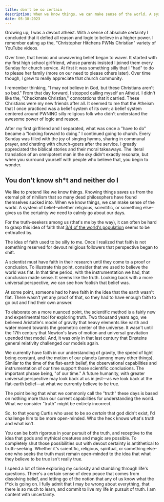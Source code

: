```yaml
---
title: don't be so certain
description: When we know things, we can make sense of the world. A system of belief gives us the certainty we need to calmly go about our days. But what if we're wrong?
date: 05-30-2023
---
```


Growing up, I was a devout atheist.
With a sense of absolute certainty I concluded that it defied all reason and logic to believe in a higher power.
I remember eating up the, "Christopher Hitchens PWNs Christian" variety of YouTube videos.

Over time, that heroic and unwavering belief began to waver.
It started with my first high school girlfriend, whose parents insisted I joined them every Sunday for church service.
At first it was something silly that I "had" to do to please her family (more on our need to please others later).
Over time though, I grew to really appreciate that church community.

I remember thinking, "I may not believe in God, but these Christians aren't so bad."
From that day forward, I stopped calling myself an Atheist.
I didn't like the, "Checkmate Christian," connotations that it carried.
These Christians were my new friends after all.
It seemed to me that the Atheism that I once practiced was a belief system of its own; a belief system centered around PWNING silly religious folk who didn't understand the awesome power of logic and reason.

After my first girlfriend and I separated, what was once a "have to do" became a "looking forward to doing."
I continued going to church.
Every Sunday was filled with the joy of singing hymns, sharing in communal prayer, and chatting with church-goers after the service.
I greatly appreciated the biblical stories and their moral takeaways.
The literal translation of an omnipotent man in the sky didn't exactly resonate, but when you surround yourself with people who believe that, you begin to wonder.

## You don't know sh\*t and neither do I

We like to pretend like we know things.
Knowing things saves us from the eternal pit of nihilism that so many dead philosophers have found themselves sucked into.
When we know things, we can make sense of the world.
A system of belief–whether religious, scientific, or something else–gives us the certainty we need to calmly go about our days.

For the truth-seekers among us (that's me by the way), it can often be hard to grasp this idea of faith that [3/4 of the world's population](https://www.pewresearch.org/religion/2012/12/18/global-religious-landscape-exec/) seems to be enthralled by.

The idea of faith used to be silly to me.
Once I realized that faith is not something reserved for devout religious followers that perspective began to shift.

A scientist must have faith in their research until they come to a proof or conclusion.
To illustrate this point, consider that we used to believe the world was flat.
In that time period, with the instrumentation we had, that conclusion made sense.
It seems like the truth.
Looking back with a more universal perspective, we can see how foolish that belief was.

At some point, someone had to have faith in the idea that the earth wasn't flat.
There wasn't yet any proof of that, so they had to have enough faith to go out and find their own answer.

To elaborate on a more nuanced point, the scientific method is a fairly new and experimental tool for exploring truth.
Two thousand years ago, we believed Aristotle's model of gravity that heavy elements like earth and water moved towards the geometric center of the universe.
It wasn't until the 17th century that Newton's laws of motion and universal gravitation upended that model.
And, it was only in that last century that Einsteins general relativity challenged our models again.

We currently have faith in our understanding of gravity, the speed of light being constant, and the motion of our planets (among many other things).
Similar to the time of the flat-earth belief, the observational capabilities and instrumentation of our time support those scientific conclusions.
The important phrase being, "of our time."
A future humanity, with greater universal perspective may look back at us in jest—as we look back at the flat-earth belief—at what we currently believe to be true.

The point being that what we commonly call the "truth" these days is based on nothing more than our current capabilities for understanding the world.
What we consider "truth" might be entirely incorrect.

So, to that young Curtis who used to be so _certain_ that god didn't exist, I'd challenge him to be more open-minded.
Who the heck knows what's truth and what isn't.

You can be both rigorous in your pursuit of the truth, and receptive to the idea that gods and mythical creatures and magic are possible.
To completely shut those possibilities out with devout certainty is antithetical to truth-seeking.
Whether it's scientific, religious, spiritual, or something else–one who seeks the truth must remain open-minded to the idea that what they believe to be true isn't really true.

I spend a lot of time exploring my curiosity and stumbling through life's questions.
There's a certain sense of deep peace that comes from dissolving belief, and letting go of the notion that any of us know what the f\*ck is going on.
I fully admit that I may be wrong about everything, that there is so much to learn, and commit to live my life in pursuit of truth.
I am content with uncertainty.
